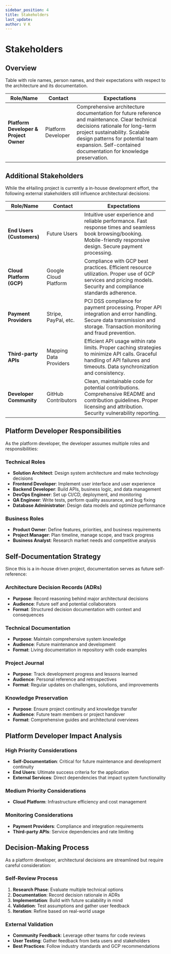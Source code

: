 ```yaml
---
sidebar_position: 4
title: Stakeholders
last_update:
author: V K
---
```


# Stakeholders

## Overview

Table with role names, person names, and their expectations with respect to the architecture and its documentation.

| Role/Name                               | Contact            | Expectations                                                                                                                                                                                                                                                             |
| --------------------------------------- | ------------------ | ------------------------------------------------------------------------------------------------------------------------------------------------------------------------------------------------------------------------------------------------------------------------ |
| **Platform Developer & Project Owner**  | Platform Developer | Comprehensive architecture documentation for future reference and maintenance. Clear technical decisions rationale for long-term project sustainability. Scalable design patterns for potential team expansion. Self-contained documentation for knowledge preservation. |

## Additional Stakeholders

While the eHailing project is currently a in-house development effort, the following external stakeholders still influence architectural decisions:

| Role/Name                  | Contact                | Expectations                                                                                                                                                                     |
| -------------------------- | --------------------   | ------------------------------------------------------------------------------------------------------------------------------------------------------------------------------ |
| **End Users (Customers)**  | Future Users           | Intuitive user experience and reliable performance. Fast response times and seamless book browsing/booking. Mobile-friendly responsive design. Secure payment processing.      |
| **Cloud Platform (GCP)**   | Google Cloud Platform  | Compliance with GCP best practices. Efficient resource utilization. Proper use of GCP services and pricing models. Security and compliance standards adherence.                |
| **Payment Providers**      | Stripe, PayPal, etc.   | PCI DSS compliance for payment processing. Proper API integration and error handling. Secure data transmission and storage. Transaction monitoring and fraud prevention.       |
| **Third-party APIs**       | Mapping Data Providers | Efficient API usage within rate limits. Proper caching strategies to minimize API calls. Graceful handling of API failures and timeouts. Data synchronization and consistency. |
| **Developer Community**    | GitHub Contributors    | Clean, maintainable code for potential contributions. Comprehensive README and contribution guidelines. Proper licensing and attribution. Security vulnerability reporting.    |

## Platform Developer Responsibilities

As the platform developer, the developer assumes multiple roles and responsibilities:

### **Technical Roles**

- **Solution Architect**: Design system architecture and make technology decisions
- **Frontend Developer**: Implement user interface and user experience
- **Backend Developer**: Build APIs, business logic, and data management
- **DevOps Engineer**: Set up CI/CD, deployment, and monitoring
- **QA Engineer**: Write tests, perform quality assurance, and bug fixing
- **Database Administrator**: Design data models and optimize performance

### **Business Roles**

- **Product Owner**: Define features, priorities, and business requirements
- **Project Manager**: Plan timeline, manage scope, and track progress
- **Business Analyst**: Research market needs and competitive analysis

## Self-Documentation Strategy

Since this is a in-house driven project, documentation serves as future self-reference:

### **Architecture Decision Records (ADRs)**

- **Purpose**: Record reasoning behind major architectural decisions
- **Audience**: Future self and potential collaborators
- **Format**: Structured decision documentation with context and consequences

### **Technical Documentation**

- **Purpose**: Maintain comprehensive system knowledge
- **Audience**: Future maintenance and development
- **Format**: Living documentation in repository with code examples

### **Project Journal**

- **Purpose**: Track development progress and lessons learned
- **Audience**: Personal reference and retrospectives
- **Format**: Regular updates on challenges, solutions, and improvements

### **Knowledge Preservation**

- **Purpose**: Ensure project continuity and knowledge transfer
- **Audience**: Future team members or project handover
- **Format**: Comprehensive guides and architectural overviews

## Platform Developer Impact Analysis

### **High Priority Considerations**

- **Self-Documentation**: Critical for future maintenance and development continuity
- **End Users**: Ultimate success criteria for the application
- **External Services**: Direct dependencies that impact system functionality

### **Medium Priority Considerations**

- **Cloud Platform**: Infrastructure efficiency and cost management

### **Monitoring Considerations**

- **Payment Providers**: Compliance and integration requirements
- **Third-party APIs**: Service dependencies and rate limiting

## Decision-Making Process

As a platform developer, architectural decisions are streamlined but require careful consideration:

### **Self-Review Process**

1. **Research Phase**: Evaluate multiple technical options
2. **Documentation**: Record decision rationale in ADRs
3. **Implementation**: Build with future scalability in mind
4. **Validation**: Test assumptions and gather user feedback
5. **Iteration**: Refine based on real-world usage

### **External Validation**

- **Community Feedback**: Leverage other teams for code reviews
- **User Testing**: Gather feedback from beta users and stakeholders
- **Best Practices**: Follow industry standards and GCP recommendations
